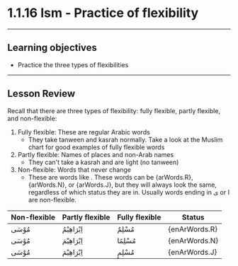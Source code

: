 
# 1.1.16 Ism - Practice of flexibility
---

## Learning objectives

- Practice the three types of flexibilities
---
## Lesson Review

Recall that there are three types of flexibility: fully flexible, partly flexible, and non-flexible:

1. Fully flexible: These are regular Arabic words
    - They take tanween and kasrah normally. Take a look at the Muslim chart for good examples of fully flexible words
2. Partly flexible: Names of places and non-Arab names
    - They can't take a kasrah and are light (no tanween)
3. Non-flexible: Words that never change
    - These are words like . These words can be {arWords.R}, {arWords.N}, or {arWords.J}, but they will always look the same, regardless of which status they are in. Usually words ending in ی or ا are non-flexible.

Non-flexible | Partly flexible | Fully flexible | Status
--- | --- | --- | ---
مُوْسَی | اِبْرَاھِیْمُ | مُسْلِمٌ | {enArWords.R}
| مُوْسَی | اِبْرَاھِیْمَ | مُسْلِمًا | {enArWords.N}
| مُوْسَی | اِبْرَاھِیْمَ | مُسْلِمٍ | {enArWords.J}

<Exercise1 />
